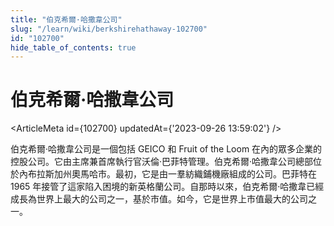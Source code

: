 ```yaml
---
title: "伯克希爾·哈撒韋公司"
slug: "/learn/wiki/berkshirehathaway-102700"
id: "102700"
hide_table_of_contents: true
---
```



# 伯克希爾·哈撒韋公司

<ArticleMeta id={102700} updatedAt={'2023-09-26 13:59:02'} />
<div className='border-solid border-b border-t-0 my-4 border-[var(--ifm-color-gray-300)]' />

伯克希爾·哈撒韋公司是一個包括 GEICO 和 Fruit of the Loom 在內的眾多企業的控股公司。它由主席兼首席執行官沃倫·巴菲特管理。伯克希爾·哈撒韋公司總部位於內布拉斯加州奧馬哈市。最初，它是由一羣紡織鋪機廠組成的公司。巴菲特在 1965 年接管了這家陷入困境的新英格蘭公司。自那時以來，伯克希爾·哈撒韋已經成長為世界上最大的公司之一，基於市值。如今，它是世界上市值最大的公司之一。
